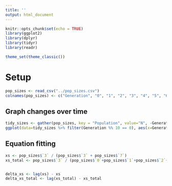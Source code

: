 ```yaml
---
title: ''
output: html_document
---
```


```r
knitr::opts_chunk$set(echo = TRUE)
library(ggplot2)
library(dplyr)
library(tidyr)
library(readr)

theme_set(theme_classic())
```

# Setup


```r
pop_sizes <- read_csv("../pop_sizes.csv")
colnames(pop_sizes) <- c("Generation", "0", "1", "2", "3", "4", "5", "6", "7", "8", "9", "10", "11", "12", "13", "14", "15")
```

## Graph changes over time

```r
tidy_sizes <- gather(pop_sizes, key = "Population", value="N", -Generation)
ggplot(data=tidy_sizes %>% filter(Generation %% 10 == 0), aes(x=Generation, y=N, color=Population)) + geom_line()

```


## Equation fitting

```r
xs <- pop_sizes$`3` / (pop_sizes$`3` + pop_sizes$`7`)
xs_total <- pop_sizes$`3` / (pop_sizes$`0`+pop_sizes$`1`+pop_sizes$`2`+pop_sizes$`3`+pop_sizes$`4`+pop_sizes$`5`+pop_sizes$`6`+pop_sizes$`7`+pop_sizes$`8`+pop_sizes$`9`+pop_sizes$`10`+pop_sizes$`11`+pop_sizes$`12`+pop_sizes$`13`+pop_sizes$`14`+pop_sizes$`15`)


delta_xs <- lag(xs) - xs
delta_xs_total <- lag(xs_total) - xs_total
```
